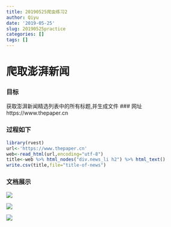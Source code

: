 ```yaml
---
title: 20190525爬虫练习2
author: Qiyu
date: '2019-05-25'
slug: 20190525practice
categories: []
tags: []
---
```

# 爬取澎湃新闻

### 目标
获取澎湃新闻精选列表中的所有标题,并生成文件
### 网址
https://www.thepaper.cn

### 过程如下
```r
library(rvest)
url<-'https://www.thepaper.cn'
web<-read_html(url,encoding="utf-8")
title<-web %>% html_nodes("div.news_li h2") %>% html_text()
write.csv(title,file="title-of-news") 
```
### 文档展示
![](https://img.alicdn.com/imgextra/i4/3383487940/O1CN01W0dxeS28WZIIcOKQY_!!3383487940.png)

![](https://img.alicdn.com/imgextra/i3/3383487940/O1CN01xwgr4628WZIFsCK1R_!!3383487940.png)

![](https://img.alicdn.com/imgextra/i4/3383487940/O1CN01RCwfMm28WZIHH4vvB_!!3383487940.png)
